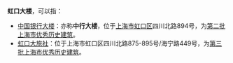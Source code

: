 '''虹口大楼'''，可以指：

*[[中国银行虹口大楼|中国银行大楼]]：亦称'''中行大楼'''，位于[[上海市|上海市]][[虹口区|虹口区]]四川北路894号，为[[上海市优秀历史建筑#第二批|第二批上海市优秀历史建筑]]。
*[[虹口大旅社|虹口大旅社]]：位于上海市虹口区四川北路875-895号/海宁路449号，为[[上海市优秀历史建筑#第三批|第三批上海市优秀历史建筑]]。

{{dab|H|cat=四字建築物消歧義}}